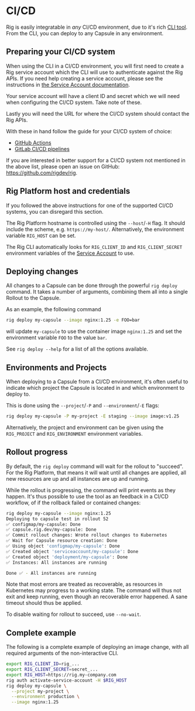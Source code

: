# CI/CD


Rig is easily integratable in _any_ CI/CD environment, due to it's rich [CLI
tool](/getting-started/cli-install). From the CLI, you can deploy to any
Capsule in any environment.

## Preparing your CI/CD system

When using the CLI in a CI/CD environment, you will first need to create a Rig
service account which the CLI will use to authenticate against the Rig APIs. If
you need help creating a service account, please see the instructions in [the
Service Account documentation](/platform/service-accounts).

Your service account will have a client ID and secret which we will need when
configuring the CI/CD system. Take note of these.

Lastly you will need the URL for where the CI/CD system should contact the Rig
APIs.

With these in hand follow the guide for your CI/CD system of choice:

- [GitHub Actions](./ci-cd/github-actions)
- [GitLab CI/CD pipelines](./ci-cd/gitlab-pipelines)

If you are interested in better support for a CI/CD system not mentioned in the
above list, please open an issue on GitHub: https://github.com/rigdev/rig.

## Rig Platform host and credentials

If you followed the above instructions for one of the supported CI/CD systems,
you can disregard this section.

The Rig Platform hostname is controlled using the `--host`/`-H` flag. It should
include the scheme, e.g. `https://my-host/`. Alternatively, the environment variable `RIG_HOST` can be
set.

The Rig CLI automatically looks for `RIG_CLIENT_ID` and  `RIG_CLIENT_SECRET`
environment variables of the [Service Account](/platform/service-accounts) to
use.

## Deploying changes

All changes to a Capsule can be done through the powerful `rig deploy` command.
It takes a number of arguments, combining them all into a single Rollout to the
Capsule.

As an example, the following command

```bash
rig deploy my-capsule --image nginx:1.25 -e FOO=bar
```

will update `my-capsule` to use the container image `nginx:1.25` and set the
environment variable `FOO` to the value `bar`.

See `rig deploy --help` for a list of all the options available.

## Environments and Projects

When deploying to a Capsule from a CI/CD environment, it's often useful to
indicate which project the Capsule is located in and which environment to
deploy to.

This is done using the `--project`/`-P` and `--environment`/`-E` flags:

```bash
rig deploy my-capsule -P my-project -E staging --image image:v1.25
```

Alternatively, the project and environment can be given using the `RIG_PROJECT`
and `RIG_ENVIRONMENT` environment variables.

## Rollout progress

By default, the `rig deploy` command will wait for the rollout to "succeed".
For the Rig Platform, that means it will wait until all changes are applied,
all new resources are up and all instances are up and running.

While the rollout is progressing, the command will print events as they happen.
It's thus possible to use the tool as an feedback in a CI/CD workflow, of if
the rollback failed or contained changes:

```bash
rig deploy my-capsule --image nginx:1.25
Deploying to capsule test in rollout 52
✅ configmap/my-capsule: Done
✅ capsule.rig.dev/my-capsule: Done
✅ Commit rollout changes: Wrote rollout changes to Kubernetes
✅ Wait for Capsule resource creation: Done
✅ Using object 'configmap/my-capsule': Done
✅ Created object 'serviceaccount/my-capsule': Done
✅ Created object 'deployment/my-capsule': Done
✅ Instances: All instances are running

Done ✅ - All instances are running
```

Note that most errors are treated as recoverable, as resources in Kubernetes
may progress to a working state. The command will thus not exit and keep
running, even though an recoverable error happened. A sane timeout should thus
be applied.

To disable waiting for rollout to succeed, use `--no-wait`.


## Complete example

The following is a complete example of deploying an image change, with all
required arguments of the non-interactive CLI.

```bash
export RIG_CLIENT_ID=rig_...
export RIG_CLIENT_SECRET=secret_...
export RIG_HOST=https://rig.my-company.com
rig auth activate-service-account -H $RIG_HOST
rig deploy my-capsule \
  --project my-project \
  --environment production \
  --image nginx:1.25
```
